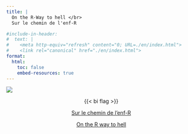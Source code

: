 ```yaml
---
title: |
  On the R-Way to hell </br>
  Sur le chemin de l'enf-R

#include-in-header:
#  text: |
#    <meta http-equiv="refresh" content="0; URL=./en/index.html">
#    <link rel="canonical" href="./en/index.html">
format:
  html:
    toc: false
    embed-resources: true
---
```

<style>
.quarto-title-block .quarto-title{
  text-align: center;
}
</style>

![](images/hex/Rway_logo_hex_en.png){fig-align="center"}

::: {style="text-align: center;"}
{{< bi flag >}}

[Sur le chemin de l'enf-R](fr/index.html)

[On the R way to hell](en/index.html)
:::
